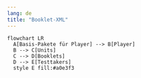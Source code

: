 ```yaml
---
lang: de
title: "Booklet-XML"
---
```


```mermaid
flowchart LR
  A[Basis-Pakete für Player] --> B[Player]
  B --> C[Units]
  C --> D[Booklets]
  D --> E[Testtakers]
  style E fill:#a0e3f3
```
